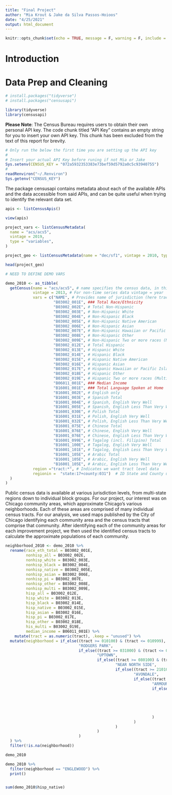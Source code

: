 ```yaml
---
title: "Final Project"
author: "Mia Krout & Jake da Silva Passos-Hoioos"
date: "4/25/2021"
output: html_document
---
```


```r
knitr::opts_chunk$set(echo = TRUE, message = F, warning = F, include = T)
```

# Introduction 

# Data Prep and Cleaning 

```r
# install.packages("tidyverse")
# install.packages("censusapi")

library(tidyverse) 
library(censusapi)
```

**Please Note**: The Census Bureau requires users to obtain their own personal API 
key. The code chunk titled "API Key" contains an empty string for you to insert
your own API key. This chunk has been excluded from the text of this report for 
brevity. 

```r
# Only run the below the first time you are setting up the API key
#
# Insert your actual API Key before runing if not Mia or Jake
Sys.setenv(CENSUS_KEY = "072a5932353383e73bef59d5792a0c5c93940755")
#
readRenviron("~/.Renviron")
Sys.getenv("CENSUS_KEY")

```

The package censusapi contains metadata about each of the available APIs and the 
data accessible from said APIs, and can be quite useful when trying to identify
the relevant data set. 

```r
apis <- listCensusApis()

view(apis)

project_vars <- listCensusMetadata(
  name = "acs/acs5", 
  vintage = 2019,
  type = "variables",
)

project_geo <- listCensusMetadata(name = "dec/sf1", vintage = 2010, type = "geography")

head(project_geo)
```

```r

# NEED TO DEFINE DEMO VARS 

demo_2010 <- as_tibble(
  getCensus(name = "acs/acs5", # name specifies the census data, in this case the ACS 5 year ests.  
            vintage = 2013, # For non-time series data vintage = year 
            vars = c("NAME", # Provides name of jurisdiction (here tracts)
                     "B03002_001E", ### Total Race/Ethnicity 
                     "B03002_002E", # Total Non-Hispanic
                     "B03002_003E", # Non-Hispanic White
                     "B03002_004E", # Non-Hispanic Black
                     "B03002_005E", # Non-Hispanic Native American
                     "B03002_006E", # Non-Hispanic Asian
                     "B03002_007E", # Non-Hispanic Hawaiian or Pacific Islander
                     "B03002_008E", # Non-Hispanic Other
                     "B03002_009E", # Non-Hispanic Two or more races (Multiracial)
                     "B03002_012E", # Total Hispanic
                     "B03002_013E", # Hispanic White
                     "B03002_014E", # Hispanic Black
                     "B03002_015E", # Hispanic Native American
                     "B03002_016E", # Hispanic Asian
                     "B03002_017E", # Hispanic Hawaiian or Pacific Islander
                     "B03002_018E", # Hispanic Other 
                     "B03002_019E", # Hispanic Two or more races (Multiracial)
                     "B06011_001E", ### Median Income 
                     "B16001_001E", ### Total Language Spoken at Home
                     "B16001_002E", # English only
                     "B16001_003E", # Spanish Total
                     "B16001_004E", # Spanish, English Very Well 
                     "B16001_005E", # Spanish, English Less Than Very Well  
                     "B16001_030E", # Polish Total
                     "B16001_031E", # Polish, English Very Well  
                     "B16001_032E", # Polish, English Less Than Very Well  
                     "B16001_075E", # Chinese Total 
                     "B16001_076E", # Chinese, English Very Well 
                     "B16001_076E", # Chinese, English Less Than Very Well 
                     "B16001_099E", # Tagalog (incl. Filipino) Total
                     "B16001_100E", # Tagalog, English Very Well
                     "B16001_101E", # Tagalog, English Less Than Very Well
                     "B16001_105E", # Arabic Total
                     "B16001_105E", # Arabic, English Very Well
                     "B16001_105E", # Arabic, English Less Than Very Well                     
            region ="tract:*", # Indicates we want tract level data 
            regionin =  "state:17+county:031")  # ID State and County using FIPS
  )
)


```



Public census data is available at various jurisdiction levels, from multi-state
regions down to individual block groups. For our project, our interest was on Chicago
community areas, which approximate Chicago's various neighborhoods. Each of these areas
are comprised of many individual census tracts. For our analysis, we used maps published
by the City of Chicago identifying each community area and the census tracts that
comprise that community. After identifying each of the community areas for each
improvement project, we then used the identified census tracts to calculate the
approximate populations of each community. 

```r


neighborhood_2010 <- demo_2010 %>% 
  rename(race_eth_total = B03002_001E,
         nonhisp_all = B03002_002E,
         nonhisp_white = B03002_003E, 
         nonhisp_black = B03002_004E,
         nonhisp_native = B03002_005E, 
         nonhisp_asian = B03002_006E, 
         nonhisp_pi = B03002_007E, 
         nonhisp_other = B03002_008E,
         nonhisp_multi = B03002_009E,
         hisp_all = B03002_012E, 
         hisp_white = B03002_013E, 
         hisp_black = B03002_014E, 
         hisp_native = B03002_015E, 
         hisp_asian = B03002_016E, 
         hisp_pi = B03002_017E, 
         hisp_other = B03002_018E,
         his_multi = B03002_019E,
         median_income = B06011_001E) %>% 
    mutate(tract = as.numeric(tract), .keep = "unused") %>% 
  mutate(neighborhood = if_else((tract >= 010100) & (tract <= 010999),
                                "RODGERS PARK",
                                if_else((tract >= 031000) & (tract <= 032199),
                                        "UPTOWN", 
                                        if_else((tract >= 080100) & (tract <= 081999), 
                                                "NEAR NORTH SIDE",
                                                if_else((tract >= 210100) & (tract <= 210999),
                                                        "AVONDALE", 
                                                        if_else((tract >= 340100) & (tract <= 340699), 
                                                                "ARMOUR SQUARE", 
                                                                if_else((tract >= 680100) & (tract <= 681499), 
                                                                        "ENGLEWOOD", 
                                                                        ifelse((tract >= 490100) & (tract <= 491499), 
                                                                                "ROSEWOOD", 
                                                                                "ROC") # Rest of City
                                                                        )
                                                                )
                                                        )
                                                )
                                        )
                                )
  ) %>% 
  filter(!is.na(neighborhood)) 
```

```r

demo_2010

```


```r
demo_2010 %>% 
  filter(neighborhood == "ENGLEWOOD") %>%
  print()


sum(demo_2010$hisp_native)
```

